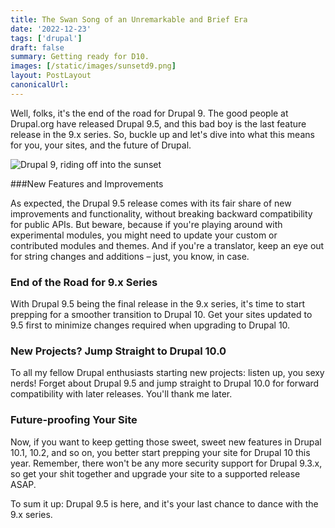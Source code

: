 ```yaml
---
title: The Swan Song of an Unremarkable and Brief Era
date: '2022-12-23'
tags: ['drupal']
draft: false
summary: Getting ready for D10.
images: [/static/images/sunsetd9.png]
layout: PostLayout
canonicalUrl:
---
```


Well, folks, it's the end of the road for Drupal 9. The good people at Drupal.org have released Drupal 9.5, and this bad boy is the last feature release in the 9.x series. So, buckle up and let's dive into what this means for you, your sites, and the future of Drupal.

![Drupal 9, riding off into the sunset](/static/images/sunsetd9.png 'Drupal 9 sunset')

###New Features and Improvements

As expected, the Drupal 9.5 release comes with its fair share of new improvements and functionality, without breaking backward compatibility for public APIs. But beware, because if you're playing around with experimental modules, you might need to update your custom or contributed modules and themes. And if you're a translator, keep an eye out for string changes and additions – just, you know, in case.

### End of the Road for 9.x Series

With Drupal 9.5 being the final release in the 9.x series, it's time to start prepping for a smoother transition to Drupal 10. Get your sites updated to 9.5 first to minimize changes required when upgrading to Drupal 10.

### New Projects? Jump Straight to Drupal 10.0

To all my fellow Drupal enthusiasts starting new projects: listen up, you sexy nerds! Forget about Drupal 9.5 and jump straight to Drupal 10.0 for forward compatibility with later releases. You'll thank me later.

### Future-proofing Your Site

Now, if you want to keep getting those sweet, sweet new features in Drupal 10.1, 10.2, and so on, you better start prepping your site for Drupal 10 this year. Remember, there won't be any more security support for Drupal 9.3.x, so get your shit together and upgrade your site to a supported release ASAP.

To sum it up: Drupal 9.5 is here, and it's your last chance to dance with the 9.x series.
